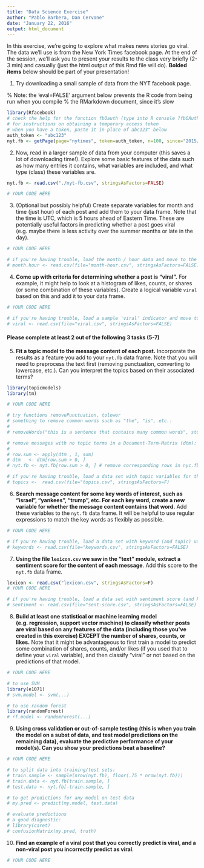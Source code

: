 ```yaml
---
title: "Data Science Exercise"
author: "Pablo Barbera, Dan Cervone"
date: "January 22, 2016"
output: html_document
---
```


In this exercise, we're going to explore what makes news stories go viral. The data we'll use is from the New York Times facebook page. At the end of the session, we'll ask you to present your results to the class very briefly (2-3 min) and casually (just the html output of this Rmd file will do). **Bolded items** below should be part of your presentation!

1. Try downloading a small sample of data from the NYT facebook page.

% Note: the 'eval=FALSE' argument below prevents the R code from being run when you compile
% the RMarkdown document, since it's slow
```r
library(Rfacebook)
# check the help for the function fbOauth (type into R console ?fbOAuth)
# for instructions on obtaining a temporary access token
# when you have a token, paste it in place of abc123" below
auth_token <- "abc123" 
nyt.fb <- getPage(page="nytimes", token=auth_token, n=100, since="2015/01/01")
```

2. Now, read in a larger sample of data from your computer (this saves a lot of downloading time!). Explore some basic features of the data such as how many entries it contains, what variables are included, and what type (class) these variables are.

```r
nyt.fb <- read.csv("./nyt-fb.csv", stringsAsFactors=FALSE)

# YOUR CODE HERE
```

3. (Optional but possibly helpful) Create separate variables for month and time (just hour) of each post and add them to your data frame. Note that the time is UTC, which is 5 hours ahead of Eastern Time. These are potentially useful factors in predicting whether a post goes viral (e.g. maybe there is less activity over the summer months or late in the day).

```r
# YOUR CODE HERE

# if you're having trouble, load the month / hour data and move to the next question:
# month.hour <- read.csv(file="month-hour.csv", stringsAsFactors=FALSE)
```

4. **Come up with criteria for determining whether a post is "viral".** For example, it might help to look at a histogram of likes, counts, or shares (or some combination of these variables). Create a logical variable `viral` based on this and add it to your data frame.

```r
# YOUR CODE HERE

# if you're having trouble, load a sample 'viral' indicator and move to the next question
# viral <- read.csv(file="viral.csv", stringsAsFactors=FALSE)
```

#### Please complete at least 2 out of the following 3 tasks (5-7)

5. **Fit a topic model to the message content of each post.** Incorporate the results as a feature you add to your `nyt.fb` data frame. Note that you will need to preprocess the text first (removing punctuation, converting to lowercase, etc.). Can you interpret the topics based on their associated terms?

```r
library(topicmodels)
library(tm)

# YOUR CODE HERE

# try functions removePunctuation, tolower
# something to remove common words such as "the", "is", etc.:
#
# removeWords("this is a sentence that contains many common words", stopwords("english"))

# remove messages with no topic terms in a Document-Term-Matrix (dtm):
#
# row.sum <- apply(dtm , 1, sum)
# dtm   <- dtm[row.sum > 0, ]
# nyt.fb <- nyt.fb[row.sum > 0, ] # remove corresponding rows in nyc.fb data

# if you're having trouble, load a data set with topic variables for the messages
# topics <-  read.csv(file="topics.csv", stringsAsFactors=F)
```

6. **Search message content for some key words of interest, such as "israel", "yankees", "trump", etc. For each key word, create a new variable for whether the message content contains that word.** Add these variables to the `nyt.fb` data frame. It will be helpful to use regular expressions to match the key words as flexibly as possible.

```r
# YOUR CODE HERE

# if you're having trouble, load a data set with keyword (and topic) variables
# keywords <- read.csv(file="keywords.csv", stringsAsFactors=FALSE)
```

7. **Using the file `lexicon.csv` we saw in the "text" module, extract a sentiment score for the content of each message**. Add this score to the `nyt.fb` data frame.

```r
lexicon <- read.csv("lexicon.csv", stringsAsFactors=F)
# YOUR CODE HERE

# if you're having trouble, load a data set with sentiment score (and keyword/topic variables)
# sentiment <- read.csv(file="sent-score.csv", stringsAsFactors=FALSE)
```


8. **Build at least one statistical or machine learning model (e.g. regression, support vector machine) to classify whether posts are viral based on any features of the data (including those you've created in this exercise) EXCEPT the number of shares, counts, or likes.** Note that it might be advantageous to first train a model to predict some combination of shares, counts, and/or likes (if you used that to define your `viral` variable), and then classify "viral" or not based on the predictions of that model.

```r
# YOUR CODE HERE

# to use SVM
library(e1071)
# svm.model <- svm(...)

# to use random forest
library(randomForest)
# rf.model <- randomForest(...)
```

9. **Using cross validation or out-of-sample testing (this is when you train the model on a subst of data, and test model predictions on the remaining data), evaluate the predictive performance of your model(s). Can you show your predictions beat a baseline?**

```r
# YOUR CODE HERE

# to split data into training/test sets:
# train.sample <- sample(nrow(nyt.fb), floor(.75 * nrow(nyt.fb)))
# train.data <- nyt.fb[train.sample, ]
# test.data <- nyt.fb[-train.sample, ]

# to get predictions for any model on test data
# my.pred <- predict(my.model, test.data)

# evaluate predictions
# a good diagnostic:
# library(caret)
# confusionMatrix(my.pred, truth)
```

10. **Find an example of a viral post that you correctly predict is viral, and a non-viral post you incorrectly predict as viral**.

```r
# YOUR CODE HERE
```

